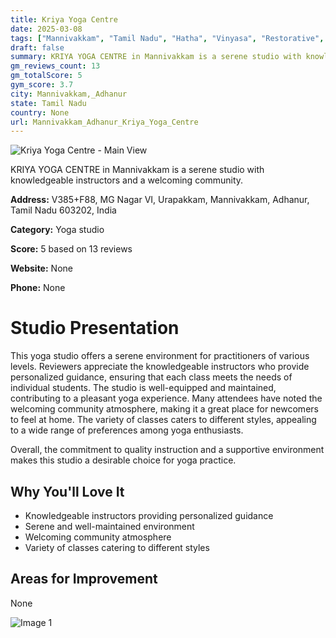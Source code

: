 ```yaml
---
title: Kriya Yoga Centre
date: 2025-03-08
tags: ["Mannivakkam", "Tamil Nadu", "Hatha", "Vinyasa", "Restorative", "atmosphere", "size", "Mannivakkam, Adhanur"]  
draft: false
summary: KRIYA YOGA CENTRE in Mannivakkam is a serene studio with knowledgeable instructors and a welcoming community.
gm_reviews_count: 13
gm_totalScore: 5
gym_score: 3.7
city: Mannivakkam,_Adhanur
state: Tamil Nadu
country: None
url: Mannivakkam_Adhanur_Kriya_Yoga_Centre
---
```


<div className="aspect-[16/9] relative my-8">
  <img 
    src="https://streetviewpixels-pa.googleapis.com/v1/thumbnail?panoid=sCGgI5-K_wxK1U_9oG5eQg&cb_client=maps_sv.tactile.gps&w=203&h=100&yaw=91.692795&pitch=0&thumbfov=100"
    alt="Kriya Yoga Centre - Main View"
    className="object-cover absolute inset-0 w-full h-full rounded-lg"
  />
</div>

KRIYA YOGA CENTRE in Mannivakkam is a serene studio with knowledgeable instructors and a welcoming community.

**Address:** V385+F88, MG Nagar VI, Urapakkam, Mannivakkam, Adhanur, Tamil Nadu 603202, India

**Category:** Yoga studio

**Score:** 5 based on 13 reviews

**Website:** None

**Phone:** None

# Studio Presentation

This yoga studio offers a serene environment for practitioners of various levels. Reviewers appreciate the knowledgeable instructors who provide personalized guidance, ensuring that each class meets the needs of individual students. The studio is well-equipped and maintained, contributing to a pleasant yoga experience. Many attendees have noted the welcoming community atmosphere, making it a great place for newcomers to feel at home. The variety of classes caters to different styles, appealing to a wide range of preferences among yoga enthusiasts.

Overall, the commitment to quality instruction and a supportive environment makes this studio a desirable choice for yoga practice.

## Why You'll Love It

- Knowledgeable instructors providing personalized guidance
- Serene and well-maintained environment
- Welcoming community atmosphere
- Variety of classes catering to different styles

## Areas for Improvement

None

<div className="grid grid-cols-1 xl:grid-cols-2 gap-4 my-8">
<div className="aspect-[4/3] relative"><img src="https://lh5.googleusercontent.com/p/AF1QipOjXPaY_P-IjVDpo4hMz70fprvBiYMYmZA6uYax=w1920-h1080-k-no" alt="Image 1" className="object-cover absolute inset-0 w-full h-full rounded-lg" /></div>
</div>